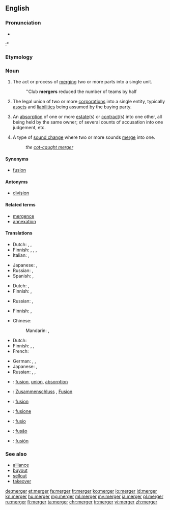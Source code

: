 ==English==
{{wikipedia}}

===Pronunciation===
* {{IPA|/ˈmɚdʒɝ/}}
:* {{rhymes|ɜː(r)dʒə(r)}}

===Etymology===
{{suffix|merge|er}}

===Noun===
{{en-noun}}

# The act or process of [[merge|merging]] two or more parts into a single unit.
#: ''Club '''mergers''' reduced the number of teams by half
# {{context|economics|lang=en}} The legal union of two or more [[corporation]]s into a single entity, typically [[asset]]s and [[liability|liabilities]] being assumed by the buying party.
# {{context|legal|lang=en}} An [[absorption]] of one or more [[estate]](s) or [[contract]](s) into one other, all being held by the same owner; of several counts of accusation into one judgement, etc.
# {{context|linguistics|lang=en}} A type of [[sound change]] where two or more sounds [[merge]] into one.
#: ''the [[cot-caught merger]]''

====Synonyms====
* [[fusion]]

====Antonyms====
* [[division]]

====Related terms====
* [[mergence]]
* [[annexation]]

====Translations====
{{trans-top|the act or process of merging}}
* Dutch: {{t|nl|samensmelting|f}}, {{t|nl|versmelting}}, {{t+|nl|fusie|f}}
* Finnish: {{t+|fi|yhdistyminen}}, {{t|fi|yhteensulautuminen}}, {{t|fi|sulautuminen}}, {{t|fi|sulauttaminen}}
* Italian: {{t+|it|fusione|f}}, {{t+|it|unione|f}}
{{trans-mid}}
* Japanese: {{t+|ja|合併|tr=がっぺい, gappei|sc=Jpan}}, {{t+|ja|統合|tr=とうごう, tōgō|sc=Jpan}}
* Russian: {{t+|ru|слияние|n|tr=slijánije}}, {{t+|ru|поглощение|n|tr=pogloščénije}} {{qualifier|takeover, absorption}}
* Spanish: {{t+|es|fusión|f}}, {{t+|es|unión|f}}
{{trans-bottom}}

{{trans-top|an absorption into one estate, contract etc.}}
* Dutch: {{t|nl|opslorping}}, {{t|nl|amalgamatie|f}}
* Finnish: {{t|fi|sulautuminen}}, {{t|fi|sulautuma}}
{{trans-mid}}
* Russian: {{t+|ru|слияние|n|tr=slijánije}}, {{t+|ru|поглощение|n|tr=pogloščénije}} {{qualifier|takeover, absorption}}
{{trans-bottom}}

{{trans-top|type of sound change merging two or more sounds}}
* Finnish: {{t|fi|sulautuminen}}, {{t|fi|sulauttaminen}}
{{trans-mid}}
{{trans-bottom}}

{{trans-top|the legal union of two or more corporations}}
* Chinese:
*: Mandarin: {{t+|cmn|合併|sc=Hani}}, {{t+|cmn|合并|tr=hébìng|sc=Hani}}
* Dutch: {{t+|nl|fusie|f}}
* Finnish: {{t+|fi|fuusio}}, {{t|fi|yritysfuusio}}, {{t|fi|sulautuminen}}
* French: {{t+|fr|fusion|f}}
{{trans-mid}}
* German: {{t+|de|Fusion|f}}, {{t|de|Firmenzusammenschluss|m}}, {{t+|de|Zusammenschluss|m}}
* Japanese: {{t+|ja|合併|tr=がっぺい, gappei|sc=Jpan}}, {{t+|ja|統合|tr=とうごう, tōgō|sc=Jpan}}
* Russian: {{t+|ru|слияние|n|tr=slijánije}}, {{t+|ru|поглощение|n|tr=pogloščénije}} {{qualifier|takeover, absorption}}, {{t+|ru|объединение|n|tr=obʺjedinénije|sc=Cyrl}}
{{trans-bottom}}

{{checktrans-top}}
* {{ttbc|fr}}: [[fusion]], [[union]], [[absorption]]
* {{ttbc|de}}: [[Zusammenschluss]] {{g|m}}, [[Fusion]] {{g|f}}
* {{ttbc|ia}}: [[fusion]]
* {{ttbc|it}}: [[fusione]] {{g|f}}
{{trans-mid}}
* {{ttbc|la}}: [[fusio]] {{g|f}}
* {{ttbc|pt}}: [[fusão]] {{g|f}}
* {{ttbc|es}}: [[fusión]] {{g|f}}
{{trans-bottom}}

===See also===
* [[alliance]]
* [[buyout]]
* [[sellout]]
* [[takeover]]

[[de:merger]]
[[et:merger]]
[[fa:merger]]
[[fr:merger]]
[[ko:merger]]
[[io:merger]]
[[id:merger]]
[[kn:merger]]
[[hu:merger]]
[[mg:merger]]
[[ml:merger]]
[[my:merger]]
[[ja:merger]]
[[pl:merger]]
[[ru:merger]]
[[fi:merger]]
[[ta:merger]]
[[chr:merger]]
[[tr:merger]]
[[vi:merger]]
[[zh:merger]]